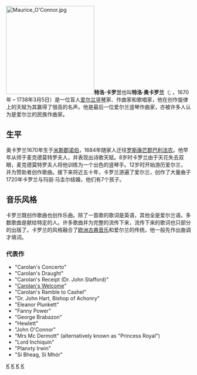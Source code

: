 [[File:Maurice_O'Connor.jpg|240px]]'''特洛·卡罗兰'''也叫'''特洛·奥卡罗兰'''（{{lang-ga|Toirdhealbhach Ó Cearbhalláin}}; {{IPA-ga|ˈt̪ˠɾˠeːl̪ˠəx oː ˈcaruːl̪ˠaːnʲ}}，1670年 – 1738年3月5日）是一位盲人[[爱尔兰竖琴|爱尔兰竖琴]]家、作曲家和歌唱家，他在创作旋律上的天赋为其赢得了很高的名声。他是最后一位爱尔兰竖琴作曲家，亦被许多人认为是爱尔兰的民族作曲家。

== 生平 ==
奥卡罗兰1670年生于[[米斯郡|米斯郡]][[诺伯|诺伯]]，1684年随家人迁往[[罗斯康芒郡|罗斯康芒郡]][[巴利法农|巴利法农]]。他早年从师于麦克德莫特罗夫人，并表现出诗歌天赋。8岁时卡罗兰由于天花失去双眼，麦克德莫特罗夫人将他训练为一个出色的竖琴手。12岁时开始游历爱尔兰，并为赞助者创作歌曲。接下来将近五十年，卡罗兰游遍了爱尔兰，创作了大量曲子1720年卡罗兰与玛丽·马圭尔结婚，他们有7个孩子。

== 音乐风格 ==
卡罗兰既创作歌曲也创作乐曲。除了一首歌的歌词是英语，其他全是爱尔兰语。多数歌曲是献给特定的人。许多歌曲并为完整的流传下来，流传下来的歌词也只部分的出版了。卡罗兰的风格融合了[[欧洲古典音乐|欧洲古典音乐]]和爱尔兰的传统。他一般先作出曲调才填词。

=== 代表作 ===
* "Carolan's Concerto"
* "Carolan's Draught"
* "Carolan's Receipt (Dr. John Stafford)"
* "[[Carolan's_Welcome|Carolan's Welcome]]"
* "Carolan's Ramble to Cashel"
* "Dr. John Hart, Bishop of Achonry"
* "Eleanor Plunkett"
* "Fanny Power"
* "George Brabazon"
* "Hewlett"
* "John O'Connor"
* "Mrs Mc Dermott" (alternatively known as "Princess Royal")
* "Lord Inchiquin"
* "Planxty Irwin"
* "Sí Bheag, Sí Mhór"

{{Authority control}}
[[Category:巴洛克作曲家|K]]
[[Category:盲人音乐家|K]]
[[Category:爱尔兰作曲家|K]]
[[Category:竖琴演奏者|K]]